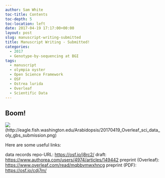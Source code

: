 ```yaml
---
author: Sam White
toc-title: Contents
toc-depth: 5
toc-location: left
date: 2017-04-19 17:17:00+00:00
layout: post
slug: manuscript-writing-submitted
title: Manuscript Writing - Submitted!
categories:
  - 2017
  - Genotype-by-sequencing at BGI
tags:
  - manuscript
  - olympia oyster
  - Open Science Framework
  - OSF
  - Ostrea lurida
  - Overleaf
  - Scientific Data
---
```


## Boom!



![](https://eagle.fish.washington.edu/Arabidopsis/20170419_Overleaf_sci_data_oly_gbs_submission.png)(http://eagle.fish.washington.edu/Arabidopsis/20170419_Overleaf_sci_data_oly_gbs_submission.png)



Here are some useful links:

data records repo-URL: [https://osf.io/j8rc2/](https://osf.io/j8rc2/)
draft: [https://www.authorea.com/users/4974/articles/149442](https://www.authorea.com/users/4974/articles/149442)
preprint (Overleaf): [https://www.overleaf.com/read/mqbbvmwxhncg](https://www.overleaf.com/read/mqbbvmwxhncg)
preprint (PDF): [https://osf.io/cdj7m/](https://osf.io/cdj7m)
